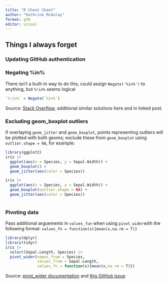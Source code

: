 ```yaml
---
title: "R Cheat Sheet"
author: "Kathrine McAulay"
format: gfm
editor: visual
---
```


## Things I always forget

### Updating GitHub authentication




### Negating %in%

There isn't a built-in way to do this; could assign `Negate('%in%')` to anything, but `%!in%` seems logical

```r
`%!in%` = Negate(`%in%`)
```

Source: [Stack Overflow](https://stackoverflow.com/questions/38351820/negation-of-in-in-r), additional similar solutions here and in linked post.


### Excluding geom_boxplot outliers

If overlaying `geom_jitter` and `geom_boxplot`, points representing outliers will be plotted with both geoms; exclude these from `geom_boxplot` using `outlier.shape = NA`, for example:

```r
library(ggplot2)
iris |>
  ggplot(aes(x = Species, y = Sepal.Width)) +
  geom_boxplot() +
  geom_jitter(aes(color = Species))

iris |>
  ggplot(aes(x = Species, y = Sepal.Width)) +
  geom_boxplot(outlier.shape = NA) +
  geom_jitter(aes(color = Species))
  
```

### Pivoting data

Pass additional arguements in `values_fun` when using `pivot_wider`with the following format: `values_fn = function(x){mean(x,na.rm = T)}`

```r
library(dplyr)
library(tidyr)
iris |>
  select(Sepal.Length, Species) |>
  pivot_wider(names_from = Species,
              values_from = Sepal.Length,
              values_fn = function(x){mean(x,na.rm = T)})
```

Source: [pivot_wider documentation](http://127.0.0.1:63596/help/library/tidyr/html/pivot_wider.html) and [this GitHub issue](https://github.com/tidyverse/tidyr/issues/1114)

